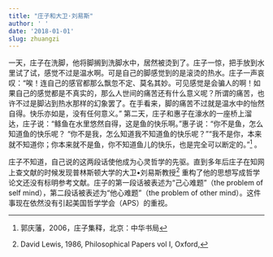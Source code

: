 ```yaml
---
title: "庄子和大卫·刘易斯"
author: ' '
date: '2018-01-01'
slug: zhuangzi 
---
```


一天，庄子在洗脚，他将脚搁到洗脚水中，居然被烫到了。庄子一惊，把手放到水里试了试，感觉不过是温水啊。可是自己的脚感觉到的是滚烫的热水。庄子一声哀叹：“唉！连自己的感官都那么飘忽不定、莫名其妙。可见感觉是会骗人的啊！如果自己的感觉都是不真实的，那么人世间的痛苦还有什么意义呢？所谓的痛苦，也许不过是脚沾到热水那样的幻象罢了。在手看来，脚的痛苦不过就是温水中的怡然自得。快乐亦如是，没有任何意义。”
第二天，庄子和惠子在濠水的一座桥上溜达，庄子说：“鲦鱼在水里悠然自得，这是鱼的快乐啊。”惠子说：“你不是鱼，怎么知道鱼的快乐呢？ “你不是我，怎么知道我不知道鱼的快乐呢？”“我不是你，本来就不知道你；你本来就不是鱼，你不知道鱼儿的快乐，也是完全可以断定的。”[^1] 。

庄子不知道，自己说的这两段话使他成为心灵哲学的先驱。直到多年后庄子在知网上查文献的时候发现普林斯顿大学的大卫•刘易斯教授[^2] 重构了他的思想写成哲学论文还没有标明参考文献。庄子的第一段话被表述为“己心难题”（the problem of self mind），第二段话被表述为“他心难题”（the problem of other mind）。这件事现在依然没有引起美国哲学学会（APS）的重视。



[^1]:郭庆藩，2006，庄子集释，北京：中华书局  

[^2]:David Lewis, 1986, Philosophical Papers vol I, Oxford,

